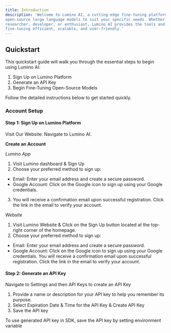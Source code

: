 ```yaml
---
title: Introduction
description: 'Welcome to Lumino AI, a cutting-edge fine-tuning platform that empowers you to customize
open-source large language models to suit your specific needs. Whether you’re an AI
researcher, developer, or enthusiast, Lumino AI provides the tools and infrastructure to make
fine-tuning efficient, scalable, and user-friendly.'
---
```


## Quickstart

This quickstart guide will walk you through the essential steps to begin using Lumino AI:

1. Sign Up on Lumino Platform
2. Generate an API Key
3. Begin Fine-Tuning Open-Source Models

Follow the detailed instructions below to get started quickly.

### Account Setup

#### Step 1: Sign Up on Lumino Platform

Visit Our Website: Navigate to Lumino AI.

**Create an Account**

*Lumino App*
1. Visit Lumino dashboard & Sign Up
2. Choose your preferred method to sign up:
- Email: Enter your email address and create a secure password.
- Google Account: Click on the Google icon to sign up using your Google credentials.
3. You will receive a confirmation email upon successful registration. Click the link in the email to verify your account.

*Website*
1. Visit Lumino Website & Click on the Sign Up button located at the top-right corner of the homepage.
2. Choose your preferred method to sign up:
- Email: Enter your email address and create a secure password.
- Google Account: Click on the Google icon to sign up using your Google credentials.
You will receive a confirmation email upon successful registration. Click the link in the email to verify your account.


#### Step 2: Generate an API Key

Navigate to Settings and then API Keys to create an API Key

1. Provide a name or description for your API key to help you remember its purpose.
2. Select Expiration Date &amp; Time for the API Key &amp; Create API Key
3. Save the API key

To use generated API key in SDK, save the API key by setting environment variable

